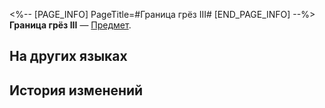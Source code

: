 <%-- [PAGE_INFO]
PageTitle=#Граница грёз III#
[END_PAGE_INFO] --%>
{{Предмет Инфобокс
|id          = 252459
|Изображение = Предмет Граница грёз III.png
|Тип         = 
|Инвентарь   = 
|Редкость    = 5
|Эффект      = 
|Описание    = Соберите набор карточек воспоминаний, чтобы получить усиление.
}}
{{Описание|Ваши воспоминания об Освоении могут стать источником вдохновения для игры.}}
'''Граница грёз III''' — [[Предмет]].

==На других языках==
{{На других языках
|en   = Dream's Edge (III)
|zhs  = 筑梦边境-Ⅲ
|zht  = 築夢邊境-Ⅲ
|ja   = ドリームボーダー-III
|ko   = 꿈 건축 경계-Ⅲ
|es   = Frontera de los Sueños&nbsp;III
|fr   = Frontière des rêves (III)
|ru   = Граница грёз III
|th   = พรมแดนสร้างฝัน III
|vi   = Ranh Giới Xây Mộng-III
|de   = Traumgrenze (III)
|id   = Dream's Edge III
|pt   = Margem do Sonho (III)
}}

==История изменений==
{{История изменений|3.5}}
